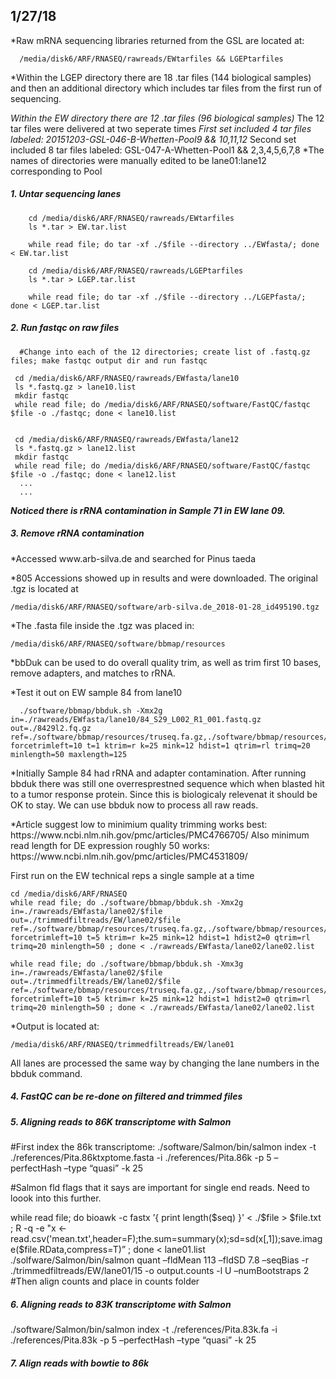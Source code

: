 ## 1/27/18
*Raw mRNA sequencing libraries returned from the GSL are located at:

```linux
  /media/disk6/ARF/RNASEQ/rawreads/EWtarfiles && LGEPtarfiles
 ```
 
*Within the LGEP directory there are 18 .tar files (144 biological samples) and then an additional directory which includes tar files from the first run of sequencing.

*Within the EW directory there are 12 .tar files (96 biological samples)
  *The 12 tar files were delivered at two seperate times
     *First set included 4 tar files labeled: 20151203-GSL-046-B-Whetten-Pool9 && 10,11,12
     *Second set included 8 tar files labeled: GSL-047-A-Whetten-Pool1 && 2,3,4,5,6,7,8
  *The names of directories were manually edited to be lane01:lane12 corresponding to Pool  
      
##### 1. Untar sequencing lanes

```linux
    cd /media/disk6/ARF/RNASEQ/rawreads/EWtarfiles
    ls *.tar > EW.tar.list
    
    while read file; do tar -xf ./$file --directory ../EWfasta/; done < EW.tar.list
```    

```linux
    cd /media/disk6/ARF/RNASEQ/rawreads/LGEPtarfiles
    ls *.tar > LGEP.tar.list
    
    while read file; do tar -xf ./$file --directory ../LGEPfasta/; done < LGEP.tar.list
```    

##### 2. Run fastqc on raw files
      #Change into each of the 12 directories; create list of .fastq.gz files; make fastqc output dir and run fastqc
  
  ```linux 
   cd /media/disk6/ARF/RNASEQ/rawreads/EWfasta/lane10
   ls *.fastq.gz > lane10.list
   mkdir fastqc
   while read file; do /media/disk6/ARF/RNASEQ/software/FastQC/fastqc $file -o ./fastqc; done < lane10.list
   
   
   cd /media/disk6/ARF/RNASEQ/rawreads/EWfasta/lane12
   ls *.fastq.gz > lane12.list
   mkdir fastqc
   while read file; do /media/disk6/ARF/RNASEQ/software/FastQC/fastqc $file -o ./fastqc; done < lane12.list
    ...
    ...
   ```
    
    
***Noticed there is rRNA contamination in Sample 71 in EW lane 09.***


##### 3. Remove rRNA contamination

*Accessed www.arb-silva.de and searched for Pinus taeda

*805 Accessions showed up in results and were downloaded.  The original .tgz is located at 

```linux
/media/disk6/ARF/RNASEQ/software/arb-silva.de_2018-01-28_id495190.tgz
```

*The .fasta file inside the .tgz was placed in:

```linux
/media/disk6/ARF/RNASEQ/software/bbmap/resources
```

*bbDuk can be used to do overall quality trim, as well as trim first 10 bases, remove adapters, and matches to rRNA.

*Test it out on EW sample 84 from lane10
```linux
  ./software/bbmap/bbduk.sh -Xmx2g in=./rawreads/EWfasta/lane10/84_S29_L002_R1_001.fastq.gz out=./8429l2.fq.gz ref=./software/bbmap/resources/truseq.fa.gz,./software/bbmap/resources/rRNA_lob_pine.fasta forcetrimleft=10 t=1 ktrim=r k=25 mink=12 hdist=1 qtrim=rl trimq=20 minlength=50 maxlength=125
```
*Initially Sample 84 had rRNA and adapter contamination.  After running bbduk there was still one overresprestned sequence which when blasted hit to a tumor response protein.  Since this is biologicaly relevenat it should be OK to stay.  We can use bbduk now to process all raw reads.

*Article suggest low to minimium quality trimming works best: https://www.ncbi.nlm.nih.gov/pmc/articles/PMC4766705/
Also minimum read length for DE expression roughly 50 works: https://www.ncbi.nlm.nih.gov/pmc/articles/PMC4531809/

First run on the EW technical reps a single sample at a time
```linux
cd /media/disk6/ARF/RNASEQ
while read file; do ./software/bbmap/bbduk.sh -Xmx2g in=./rawreads/EWfasta/lane02/$file out=./trimmedfiltreads/EW/lane02/$file ref=./software/bbmap/resources/truseq.fa.gz,./software/bbmap/resources/rRNA_lob_pine.fasta forcetrimleft=10 t=5 ktrim=r k=25 mink=12 hdist=1 hdist2=0 qtrim=rl trimq=20 minlength=50 ; done < ./rawreads/EWfasta/lane02/lane02.list

while read file; do ./software/bbmap/bbduk.sh -Xmx3g in=./rawreads/EWfasta/lane02/$file out=./trimmedfiltreads/EW/lane02/$file ref=./software/bbmap/resources/truseq.fa.gz,./software/bbmap/resources/rRNA_lob_pine.fasta forcetrimleft=10 t=5 ktrim=r k=25 mink=12 hdist=1 hdist2=0 qtrim=rl trimq=20 minlength=50 ; done < ./rawreads/EWfasta/lane02/lane02.list
```

*Output is located at:
```linux
/media/disk6/ARF/RNASEQ/trimmedfiltreads/EW/lane01 
```

All lanes are processed the same way by changing the lane numbers in the bbduk command.

##### 4. FastQC can be re-done on filtered and trimmed files

##### 5. Aligning reads to 86K transcriptome with Salmon
  #First index the 86k transcriptome:
./software/Salmon/bin/salmon index -t ./references/Pita.86ktxptome.fasta -i ./references/Pita.86k -p 5 --perfectHash --type "quasi" -k 25

#Salmon fld flags that it says are important for single end reads.  Need to loook into this further.

while read file; do bioawk -c fastx '{ print length($seq) }' < ./$file  > $file.txt ; R -q -e "x <- read.csv('mean.txt',header=F);the.sum=summary(x);sd=sd(x[,1]);save.image($file.RData,compress=T)"  ; done < lane01.list
./solfware/Salmon/bin/salmon quant --fldMean 113 --fldSD 7.8 --seqBias -r ./trimmedfiltreads/EW/lane01/15 -o output.counts -l U --numBootstraps 2
  #Then align counts and place in counts folder
  
  
##### 6. Aligning reads to 83K transcriptome with Salmon  
  
  ./software/Salmon/bin/salmon index -t ./references/Pita.83k.fa -i ./references/Pita.83k -p 5 --perfectHash --type "quasi" -k 25
  
 
##### 7. Align reads with bowtie to 86k


  
